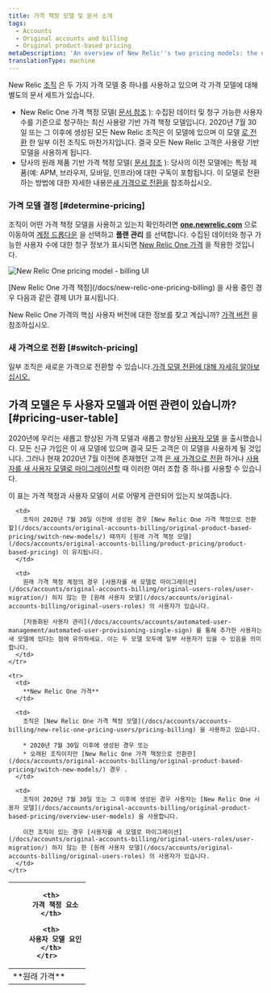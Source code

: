 ```yaml
---
title: 가격 책정 모델 및 문서 소개
tags:
  - Accounts
  - Original accounts and billing
  - Original product-based pricing
metaDescription: 'An overview of New Relic''s two pricing models: the original model and the New Relic One model.'
translationType: machine
---
```



New Relic [조직](/docs/accounts/accounts-billing/new-relic-one-pricing-users/new-relic-account-structure) 은 두 가지 가격 모델 중 하나를 사용하고 있으며 각 가격 모델에 대해 별도의 문서 세트가 있습니다.

* New Relic One 가격 책정 모델( [문서 참조](/docs/new-relic-one-pricing-billing) ): 수집된 데이터 및 청구 가능한 사용자 수를 기준으로 청구하는 최신 사용량 기반 가격 책정 모델입니다. 2020년 7월 30일 또는 그 이후에 생성된 모든 New Relic 조직은 이 모델에 있으며 이 모델 [로 전환](/docs/accounts/original-accounts-billing/original-product-based-pricing/switch-new-models/) 한 일부 이전 조직도 마찬가지입니다. 결국 모든 New Relic 고객은 사용량 기반 모델을 사용하게 됩니다.
* 당사의 원래 제품 기반 가격 책정 모델( [문서 참조](/docs/accounts/original-accounts-billing/product-pricing/product-based-pricing) ): 당사의 이전 모델에는 특정 제품(예: APM, 브라우저, 모바일, 인프라)에 대한 구독이 포함됩니다. 이 모델로 전환하는 방법에 대한 자세한 내용은[새 가격으로 전환을](/docs/accounts/original-accounts-billing/original-product-based-pricing/switch-new-models) 참조하십시오.

### 가격 모델 결정 [#determine-pricing]

조직이 어떤 가격 책정 모델을 사용하고 있는지 확인하려면 [**one.newrelic.com**](http://one.newrelic.com) 으로 이동하여 [계정 드롭다운](/docs/using-new-relic/welcome-new-relic/get-started/glossary#account-dropdown) 을 선택하고 **플랜 관리** 를 선택합니다. 수집된 데이터와 청구 가능한 사용자 수에 대한 청구 정보가 표시되면 [New Relic One 가격](/docs/accounts/accounts-billing/new-relic-one-pricing-billing/new-relic-one-pricing-billing) 을 적용한 것입니다.

<img
  title="new-relic-one-pricing-plan-billing-ui.png"
  alt="New Relic One pricing model - billing UI"
  src={newRelicOnePricingPlanBillingUi}
/>

<figcaption>
  [New Relic One 가격 책정](/docs/new-relic-one-pricing-billing) 을 사용 중인 경우 다음과 같은 결제 UI가 표시됩니다.
</figcaption>

New Relic One 가격의 핵심 사용자 버전에 대한 정보를 찾고 계십니까? [가격 버전](/docs/accounts/accounts-billing/new-relic-one-pricing-billing/user-count-billing#pricing-versions) 을 참조하십시오.

### 새 가격으로 전환 [#switch-pricing]

일부 조직은 새로운 가격으로 전환할 수 있습니다.[가격 모델 전환에 대해 자세히 알아보십시오.](/docs/accounts/original-accounts-billing/original-product-based-pricing/switch-new-models)

## 가격 모델은 두 사용자 모델과 어떤 관련이 있습니까? [#pricing-user-table]

2020년에 우리는 새롭고 향상된 가격 모델과 새롭고 향상된 [사용자 모델](/docs/accounts/original-accounts-billing/original-product-based-pricing/overview-user-models) 을 출시했습니다. 모든 신규 가입은 이 새 모델에 있으며 결국 모든 고객은 이 모델을 사용하게 될 것입니다. 그러나 현재 2020년 7월 이전에 존재했던 고객 [은 새 가격으로 전환](/docs/accounts/original-accounts-billing/original-product-based-pricing/switch-new-models/) 하거나 [사용자를 새 사용자 모델로 마이그레이션할](/docs/accounts/original-accounts-billing/original-users-roles/user-migration/) 때 이러한 여러 조합 중 하나를 사용할 수 있습니다.

이 표는 가격 책정과 사용자 모델이 서로 어떻게 관련되어 있는지 보여줍니다.

<table>
  <thead>
    <tr>
      <th style={{ width: "150px" }}/>

      <th>
        가격 책정 요소
      </th>

      <th>
        사용자 모델 요인
      </th>
    </tr>
  </thead>

  <tbody>
    <tr>
      <td>
        **원래 가격**
      </td>

      <td>
        조직이 2020년 7월 30일 이전에 생성된 경우 [New Relic One 가격 책정으로 전환할](/docs/accounts/original-accounts-billing/original-product-based-pricing/switch-new-models/) 때까지 [원래 가격 책정 모델](/docs/accounts/original-accounts-billing/product-pricing/product-based-pricing) 이 유지됩니다.
      </td>

      <td>
        원래 가격 책정 계정의 경우 [사용자를 새 모델로 마이그레이션](/docs/accounts/original-accounts-billing/original-users-roles/user-migration/) 하지 않는 한 [원래 사용자 모델](/docs/accounts/original-accounts-billing/original-users-roles) 의 사용자가 있습니다.

        [자동화된 사용자 관리](/docs/accounts/accounts/automated-user-management/automated-user-provisioning-single-sign) 를 통해 추가한 사용자는 새 모델에 있다는 점에 유의하세요. 이는 두 모델 모두에 일부 사용자가 있을 수 있음을 의미합니다.
      </td>
    </tr>

    <tr>
      <td>
        **New Relic One 가격**
      </td>

      <td>
        조직은 [New Relic One 가격 책정 모델](/docs/accounts/accounts-billing/new-relic-one-pricing-users/pricing-billing) 을 사용하고 있습니다.

        * 2020년 7월 30일 이후에 생성된 경우 또는
        * 오래된 조직이지만 [New Relic One 가격 책정으로 전환한](/docs/accounts/original-accounts-billing/original-product-based-pricing/switch-new-models/) 경우 .
      </td>

      <td>
        조직이 2020년 7월 30일 또는 그 이후에 생성된 경우 사용자는 [New Relic One 사용자 모델](/docs/accounts/original-accounts-billing/original-product-based-pricing/overview-user-models) 을 사용합니다.

        이전 조직이 있는 경우 [사용자를 새 모델로 마이그레이션](/docs/accounts/original-accounts-billing/original-users-roles/user-migration/) 하지 않는 한 [원래 사용자 모델](/docs/accounts/original-accounts-billing/original-users-roles) 의 사용자가 있습니다.
      </td>
    </tr>
  </tbody>
</table>
